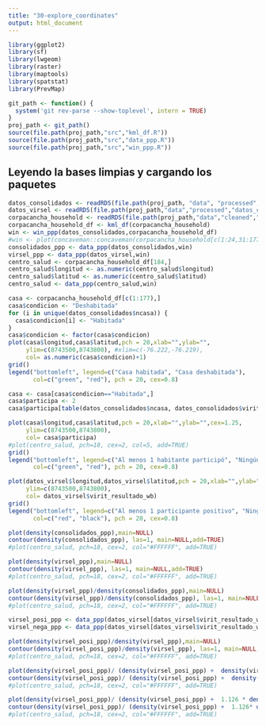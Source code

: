 ```yaml
---
title: "30-explore_coordinates"
output: html_document
---
```



```r
library(ggplot2)
library(sf)
library(lwgeom)
library(raster)
library(maptools)
library(spatstat)
library(PrevMap)
```


```r
git_path <- function() {
  system('git rev-parse --show-toplevel', intern = TRUE)
}
proj_path <- git_path()
source(file.path(proj_path,"src","kml_df.R"))
source(file.path(proj_path,"src","data_ppp.R"))
source(file.path(proj_path,"src","win_ppp.R"))
```

## Leyendo la bases limpias y cargando los paquetes

```r
datos_consolidados <- readRDS(file.path(proj_path, "data", "processed","datos_corpacancha_poblacion.rds"))
datos_virsel <- readRDS(file.path(proj_path,"data","processed","datos_corpacancha_muestra.rds"))
corpacancha_household <- readRDS(file.path(proj_path,"data","cleaned","corpacancha_household.rds"))
corpacancha_household_df <- kml_df(corpacancha_household)
win <- win_ppp(datos_consolidados,corpacancha_household_df)
#win <- plot(concaveman::concaveman(corpacancha_household[c(1:24,31:177),]))
consolidados_ppp <- data_ppp(datos_consolidados,win)
virsel_ppp <- data_ppp(datos_virsel,win)
centro_salud <- corpacancha_household_df[184,]
centro_salud$longitud <- as.numeric(centro_salud$longitud)
centro_salud$latitud <- as.numeric(centro_salud$latitud)
centro_salud <- data_ppp(centro_salud,win)
```


```r
casa <- corpacancha_household_df[c(1:177),]
casa$condicion <- "Deshabitada"
for (i in unique(datos_consolidados$ncasa)) {
  casa$condicion[i] <- "Habitada"
}
casa$condicion <- factor(casa$condicion)
plot(casa$longitud,casa$latitud,pch = 20,xlab="",ylab="",
     ylim=c(8743500,8743800), #xlim=c(-76.222,-76.219),
     col= as.numeric(casa$condicion)+1)
grid()
legend("bottomleft", legend=c("Casa habitada", "Casa deshabitada"),
       col=c("green", "red"), pch = 20, cex=0.8)
```

```r
casa <- casa[casa$condicion=="Habitada",]
casa$participa <- 2
casa$participa[table(datos_consolidados$ncasa, datos_consolidados$virit_wb)[,2]>0] <- 3

plot(casa$longitud,casa$latitud,pch = 20,xlab="",ylab="",cex=1.25,
     ylim=c(8743500,8743800),
     col= casa$participa)
#plot(centro_salud, pch=18, cex=2, col=5, add=TRUE)
grid()
legend("bottomleft", legend=c("Al menos 1 habitante participó", "Ningún habitante participó"),
       col=c("green", "red"), pch = 20, cex=0.8)
```

```r
plot(datos_virsel$longitud,datos_virsel$latitud,pch = 20,xlab="",ylab="",cex=1.25,
     ylim=c(8743500,8743800),
     col= datos_virsel$virit_resultado_wb)
grid()
legend("bottomleft", legend=c("Al menos 1 participante positivo", "Ningún participante positivo"),
       col=c("red", "black"), pch = 20, cex=0.8)
```





```r
plot(density(consolidados_ppp),main=NULL)
contour(density(consolidados_ppp), las=1, main=NULL,add=TRUE)
#plot(centro_salud, pch=18, cex=2, col="#FFFFFF", add=TRUE)
```


```r
plot(density(virsel_ppp),main=NULL)
contour(density(virsel_ppp), las=1, main=NULL,add=TRUE)
#plot(centro_salud, pch=18, cex=2, col="#FFFFFF", add=TRUE)
```


```r
plot(density(virsel_ppp)/density(consolidados_ppp),main=NULL)
contour(density(virsel_ppp)/density(consolidados_ppp), las=1, main=NULL,add=TRUE)
#plot(centro_salud, pch=18, cex=2, col="#FFFFFF", add=TRUE)
```


```r
virsel_posi_ppp <- data_ppp(datos_virsel[datos_virsel$virit_resultado_wb=="positivo",],win)
virsel_nega_ppp <- data_ppp(datos_virsel[datos_virsel$virit_resultado_wb=="negativo",],win)
```

```r
plot(density(virsel_posi_ppp)/density(virsel_ppp),main=NULL)
contour(density(virsel_posi_ppp)/density(virsel_ppp), las=1, main=NULL,add=TRUE)
#plot(centro_salud, pch=18, cex=2, col="#FFFFFF", add=TRUE)
```


```r
plot(density(virsel_posi_ppp)/ (density(virsel_posi_ppp) +  density(virsel_nega_ppp)),main=NULL)
contour(density(virsel_posi_ppp)/ (density(virsel_posi_ppp) +  density(virsel_nega_ppp)), las=1, main=NULL,add=TRUE)
#plot(centro_salud, pch=18, cex=2, col="#FFFFFF", add=TRUE)
```

```r
plot(density(virsel_posi_ppp)/ (density(virsel_posi_ppp) +  1.126 * density(virsel_nega_ppp)),main=NULL)
contour(density(virsel_posi_ppp)/ (density(virsel_posi_ppp) +  1.126* density(virsel_nega_ppp)), las=1, main=NULL,add=TRUE)
#plot(centro_salud, pch=18, cex=2, col="#FFFFFF", add=TRUE)
```



